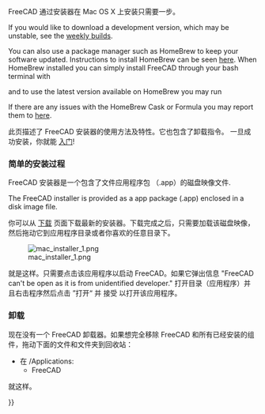 <languages/>

{{Docnav
|[[Installing_on_Linux|Installing on Linux]]
|[[Installing_additional_components|Installing additional components]]
}}

<div class="mw-translate-fuzzy">
FreeCAD 通过安装器在 Mac OS X 上安装只需要一步。
</div>

If you would like to download a development version, which may be unstable, see the [https://github.com/FreeCAD/FreeCAD/releases weekly builds].

You can also use a package manager such as HomeBrew to keep your software updated. Instructions to install HomeBrew can be seen [https://brew.sh/ here]. When HomeBrew installed you can simply install FreeCAD through your bash terminal with 

{{Code|code=
brew install --cask freecad
}}

and to use  the latest version available on HomeBrew you may run

{{Code|code=
brew install freecad
}}

If there are any issues with the HomeBrew Cask or Formula you may report them to [https://github.com/FreeCAD/homebrew-freecad here]. 

<div class="mw-translate-fuzzy">
此页描述了 FreeCAD 安装器的使用方法及特性。它也包含了卸载指令。
一旦成功安装，你就能 [[Getting started |入门]]!
</div>

<span id="Simple_installation"></span>
=== 简单的安装过程 ===
FreeCAD 安装器是一个包含了文件应用程序包 （.app）的磁盘映像文件.

The FreeCAD installer is provided as a app package (.app) enclosed in a disk image file.

你可以从 [[Download/zh-cn|下载]] 页面下载最新的安装器。下载完成之后，只需要加载该磁盘映像，然后拖动它到应用程序目录或者你喜欢的任意目录下。

[[File:mac_installer_1.png]]

<div class="mw-translate-fuzzy">
就是这样。只需要点击该应用程序以启动 FreeCAD。如果它弹出信息 "FreeCAD can't be open as it is from unidentified developer." 打开目录（应用程序）并且右击程序然后点击 ”打开“ 并 接受 以打开该应用程序。
</div>

<span id="Uninstallation"></span>
=== 卸载 ===

现在没有一个 FreeCAD 卸载器。如果想完全移除 FreeCAD 和所有已经安装的组件，拖动下面的文件和文件夹到回收站：

<div class="mw-translate-fuzzy">
*在 /Applications:
**FreeCAD
</div>

<div class="mw-translate-fuzzy">
就这样。
</div>


<div class="mw-translate-fuzzy">
{{docnav|Install on Unix/zh-cn|Getting started/zh-cn}}
</div>

{{Userdocnavi{{#translation:}}}}